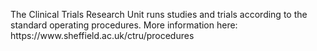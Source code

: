 <!-- Got any organisation information on Standard Operating Plans? Include it below. -->

The Clinical Trials Research Unit runs studies and trials according to the standard operating procedures. More information here: https://www.sheffield.ac.uk/ctru/procedures



